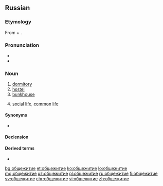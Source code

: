 ==Russian==

===Etymology===
From {{term|общий||common|lang=ru}} + {{term|жить||to live|lang=ru}}.

===Pronunciation===
* {{IPA|/əpɕːɪˈʐɨtʲɪjə/|lang=ru}}
* {{audio|Ru-общежитие.ogg|Audio|lang=ru}}

===Noun===
{{ru-noun|общежи́тие|n}}

# [[dormitory]]
# [[hostel]]
# [[bunkhouse]]
# {{context|rare|lang=ru}} [[social]] [[life]], [[common]] [[life]]

====Synonyms====
* {{l|ru|общага}} {{qualifier|dormitory}}

====Declension====
{{ru-noun-ие|общежити|общежи́ти}}

====Derived terms====
* {{l|ru|общежитский}}

[[bg:общежитие]]
[[et:общежитие]]
[[ko:общежитие]]
[[lo:общежитие]]
[[mg:общежитие]]
[[uz:общежитие]]
[[pl:общежитие]]
[[ru:общежитие]]
[[fi:общежитие]]
[[sv:общежитие]]
[[chr:общежитие]]
[[vi:общежитие]]
[[zh:общежитие]]